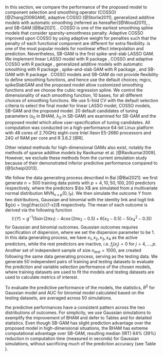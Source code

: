 \section{Simulation Study}
\label{sec:sim}

In this section, we compare the performance of the proposed model to \bg{six alternative models: linear LASSO models,} component selection and smoothing operator (COSSO) [@Zhang2006GAM], adaptive COSSO [@Storlie2011], generalized additive models with automatic smoothing (referred as \textit{mgcv} hereafter)[@Wood2011], \bg{spike-and-slab GAM \cite{Scheipl2012}}, and SB-GAM [@Bai2021]. \bg{We use linear LASSO model as the benchmark, examing the performance when linearity assumption doesn't hold}. COSSO is one of the earliest smoothing spline models that consider sparsity-smoothness penalty. Adaptive COSSO improved upon COSSO by using adaptive weight for penalties such that the penalty of each functional component are different for extra flexibility. \textit{mgcv} is one of the most popular models for nonlinear effect interpolation and prediction. Nevertheless, \bg{mgcv doesn't support analyses when the number of parameters exceeds the sample size.} \bg{Spike-and-slab GAM employs a spike-and-slab prior for GAM and uses a MCMC algorithm for model fitting.} SB-GAM is the first spike-and-slab LASSO GAM. We implement linear LASSO model with R package \texttt{glmnet 4.1-2}, COSSO and adaptive COSSO with R package \texttt{cosso 2.1-1}, generalized additive models with automatic smoothing with R package \texttt{mgcv 1.8-31}, spike-and-slab GAM with R package \texttt{spikeSlabGAM 1.1-15}, and SB-GAM with R package \texttt{sparseGAM 1.0}. COSSO models and SB-GAM do not provide flexibility to define smoothing functions, and hence use the default choices; mgcv, spikeSlabGAM and the proposed model allow customized smoothing functions and we choose the cubic regression spline. We control the dimensionality of each smoothing function, 10 bases, for all different choices of smoothing functions. We use 5-fold CV with the default selection criteria to select the final model for linear LASSO model, COSSO models, SB-GAM and the proposed model. 20 default candidates of tuning parameters ($s_0$ in BHAM, $\lambda_0$ in SB-GAM) are examined for SB-GAM and the proposed model which allow user-specification of tuning candidates. All computation was conducted on a high-performance 64-bit Linux platform with 48 cores of 2.70GHz eight-core Intel Xeon E5-2680 processors and 24G of RAM per core and R 3.6.2 [@R].

Other related methods for high-dimensional GAMs also exist, notably the methods of sparse additive models by Ravikumar et al. [@Ravikumar2009]. However, we exclude these methods from the current simulation study because of their demonstrated inferior predictive performance compared to \textit{mgcv} [@Scheipl2013].


\subsection{Monte Carlo Simulation Study}
We follow the data generating process described in Bai [@Bai2021]: we first generate $n=500$ training data points with $p=4, 10, 50, 100, 200$ predictors respectively, where the predictors $\bs X$ are simulated from a multivariate normal distribution $\text{MVN}_{n\times p}(0, I_{P})$. We then simulate the outcome $Y$ from two distributions, Gaussian and binomial with the identity link and logit link $g(x) = \log(\frac{x}{1-x})$ respectively. The mean of each outcome is derived via the following function
$$
\mathbb{E}(Y) = g^{-1}(5 \sin(2\pi x_1) - 4 \cos(2\pi x_2 -0.5) + 6(x_3-0.5) - 5(x_4^2 -0.3))
$$
for Gaussian and binomial outcomes. Gaussian outcomes requires specification of dispersion, where we set the dispersion parameter to be 1. In this data generating process, we have $x_1, x_2, x_3, x_4$ as the active predictors, while the rest predictors are inactive, i.e. $f_j(x_j) = 0$ for $j = 4, \dots, p$. Another set of independent sample of size $n_{test}=1000$, are created following the same data generating process, serving as the testing data. We generate 50 independent pairs of training and testing datasets to evaluate the prediction and variable selection performance of the chosen models, where training datasets are used to fit the models and testing datasets are used to calculate metrics of interest. \bg{In addition, we consider the data generating process where all functional forms of the predictors are linear while keeping the rest of simulation parameters the same. This additional set of linear simulations is designed to investigate the flexibility of the proposed model when nonlinear assumptions are not met.}

To evaluate the predictive performance of the models, the statistics, $R^2$ for Gaussian model and AUC for binomial model calculated based on the testing datasets, are averaged across 50 simulations. \bg{To evaluate the variable selection performance of the models, we record the set of variables each method selects and calculate the averaged positive predictive value (precision), true positive rate (recall), and Matthews correlation coefficient (MCC),
\begin{align*}
&\text{precision} = \frac{TP}{PP}\\
&\text{recall} = \frac{TP}{TP+FP}\\
&\text{MCC} = \frac{TP\times TN - FP \times FN}{\sqrt{(TP+FP)(TP+FN)(TN+FP)(TN+FN)}},
\end{align*}
where TP, TN, FP, FN, and PP are true positives, true negatives, false positives, false negatives, and predicted positive respectively. For the methods that don't automatically achieve variable selection, we set alpha level at 0.05 for \textit{mgcv} that relies on hypothesis testing, and a soft-threshold at 0.5 for spikeSlabGAM given the marginal inclusion probabilities. For the two methods, BHAM and spikeSlabGAM, that are capable of bi-level selection, we record the probability that the linear and nonlinear components of each predictors are selected in the models.}

\subsection{\bg{Simulation Results}}
\subsubsection{\bg{Prediction Performance}}
\bg{Among the set of simulations where the functional forms of the predictors are nonlinear,} the predictive performances have a consistent pattern across the two distributions of outcomes. For simplicity, we use Gaussian simulations to exemplify the improvement of BHAM and defer to Tables \ref{tab:gaus} and \ref{tab:bin_auc} for detailed statistics. \bg{The proposed model, BHAM, predicts as good as, if not better than, other high dimensional additive models. Specifically, BHAM shows greate improvement over COSSO methods, resulting a median (interquartile range, IRT) 31\% (131\%) and 20\% (129\%) imporvement over COSSO and adaptive COSSO in $R^2$ statistics respectively. The improvement over spikeSlabGAM model is moderate, resulting in a median (IRT) 6\% (10\%) improvement in $R^2$. When comparing to SB-GAM, BHAM performs better (median (IRT) 13\% (8\%) improvement in R2) in lower dimensional cases ($p=4,10$), and equally good or slightly worse (median (IRT) 1\% (9\%) improvement in R2: ) in high-dimensional cases ($p=50,100, 200$). As previously hypothesized, the linear LASSO model predicts less accurate compared to other flexible models across all scenario; mgcv performs extremely well in low-dimensional case ($p = 4, 10$), and deteriorates as the dimensionality increases until not applicable. To note, mgcv fits models but fails to converge within the default number of iterations when the sample size apporaches the number of coefficients to estimate ($p=50$), which leads to bad performance.} Even though SB-GAM has slight prediction advantage over the proposed model in high-dimensional situations, the BHAM has extreme computational advantage over SB-GAM, resulting median (IRT) 64\% (39\%) reduction in computation time (measured in seconds) for Gaussian simulations, without sacrificing much of the prediction accuracy (see Table \ref{tab:time_sim}). 

\bg{We also examine the prediction performance when the functional form of predictors are linear, see Supporting Information Table S1, and S2. The proposed model, BHAM, has similar performance as the linear LASSO model regardless of the distribution. This observation demonstrates that BHAM is a flexible model, and has good prediction performance regardless the underlying functional form of predictors. spikeSlabGAM have similar prediction performance to BHAM. Surprisingly, SB-GAM doesn't perform well in high-dimensional Gaussian outcome scenarios.}

\bg{\subsubsection{Variable Selection Performance}}
\bg{Among the set of simulations where the functional forms of the predictors are nonlinear, the proposed model, BHAM, has a consistent performance across different dimension and distribution settings (See Table \ref{sec:gaus_var_select} for Gaussian outcomes, and Support Information Table S3 for binomial outcomes): being conservative. The symptoms of conservative variable selection are high precision and low recall, where high precision means that among all the selected variables, high percentage of them are true signals; low recall means that, the model selected small subset among all the active predictions. In other words, BHAM tends to select a smaller set of variables that are truly effective to the outcome. We want to note, the variable selection performance of BHAM is plummeted and not optimized when $p=200$. Upon further investigation, we discover it's because the generic sequence of $s_0$ used to tune the model doesn't contain the optimal value. Overall, among all the models examined, SB-GAM has the best performance, both high precision and high recall, and yield a high MCC. The performance of another Bayesian model, spikeSlabGAM deteriorates as the sparsity grows, particularly when ($p>50$), or for binomial outcomes. The variable selection performance for linear simulations match with prediction performance: BHAM performs great among the Gaussian scenarios, while the performance of SB-GAM deteriorates.}

\bg{Among the high-dimensional methods of comparison, there are two methods that are capable to achieve bi-level selection, the proposed BHAM and spikeSlabGAM. Among the linear simulations, both methods can accurately select the linear components and have a drastically lowered probability, close to 0, to include the nonlinear component, as anticipated. Specifically, spikeSlabGAM have smaller probability to include nonlinear component in the model than BHAM. However, this advantage of spikeSlabGAM over BHAM is less obvious among the nonlinear simulations: spikeSlabGAM performs better than BHAM when selecting components of the function forms that include only linear or nonlinear component, e.g. function forms for $x_3$ and $x_4$. However, spikeSlabGAM inclines to ignore the variable that have more complex function forms, e.g. function forms for $x_1$ and $x_2$. In contrast, BHAM is more likely to include them in the model. This trade-off is determined by the assumption implicitly reflected via the prior hierarchy. We defer an in-depth discussion to the Section \ref{sec:concl}.} 




<!-- #### Visualization -->
<!-- We plot the estimated smooth functions of the four active variables for the 100 simulation iterations, along with the 'true' smooth function. Across different settings of predictors, the patterns look similar. First of all, in all the settings, `mgcv` tends to provide more  extreme models, where in the graphs the smooth function have much higher bound than the true smooth function. Rarely the estimated smooth function from `mgcv` matches with the true smooth function. In comparison, the proposed method can interpolate the shape of the true smooth function. However, different priors and fitting algorithms have different advantages. For example, in Figure 1, we see that the SS normal distribution have problem with the tail of the smooth function, especially obvious in the estimations of the variable _x4_. However, it would have less sparse solutions, which is more likely to accurately interpolate the smooth function especially when the shape is complicated (see variable _x2_). On the contrary, the SS double exponential prior model encourages sparse solutions, which can sometime omit active predictors. -->
